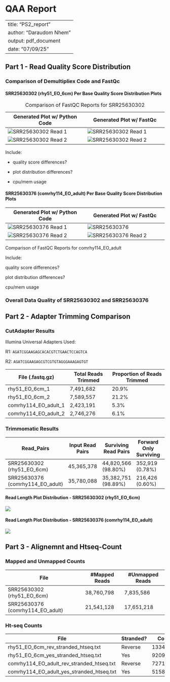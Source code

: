 # QAA Report

---
title: "PS2_report"
author: "Daraudom Nhem"
output: pdf_document
date: "07/09/25"
---

## Part 1 - Read Quality Score Distribution

### Comparison of Demultipliex Code and FastQc

#### SRR25630302 (rhy51_EO_6cm) Per Base Quality Score Distribution Plots

| Generated Plot w/ Python Code | Generated Plot w/ FastQc |
|------------------------------------|------------------------------------|
| ![SRR25630302 Read 1](images/SRR25630302_qual_score_distribution_read1.png) | ![SRR25630302 Read 1](images/SRR25630302_fastqc_read_1.png) |
| ![SRR25630302 Read 2](images/SRR25630302_qual_score_distribution_read2.png) | ![SRR25630302 Read 2](images/SRR25630302_fastqc_read_2-01.png) |

: Comparison of FastQC Reports for SRR25630302

Include:

-   quality score differences?

-   plot distribution differences?

-   cpu/mem usage

#### SRR25630376 (comrhy114_EO_adult) Per Base Quality Score Distribution Plots

| Generated Plot w/ Python Code | Generated Plot w/ FastQc |
|------------------------------------|------------------------------------|
| ![SRR25630376 Read 1](images/SRR25630376_qual_score_distribution_read1.png) | ![SRR25630376](images/SRR25630376_fastqc_read_1.png) |
| ![SRR25630376 Read 2](images/SRR25630376_qual_score_distribution_read2.png) | ![SRR25630376 Read 2](images/SRR25630376_fastqc_read_2.png) |

Comparison of FastQC Reports for comrhy114_EO_adult

Include:

quality score differences?

plot distribution differences?

cpu/mem usage

### Overall Data Quality of SRR25630302 and SRR25630376

## Part 2 - Adapter Trimming Comparison

### CutAdapter Results

Illumina Universal Adapters Used:

R1: `AGATCGGAAGAGCACACGTCTGAACTCCAGTCA`

R2: `AGATCGGAAGAGCGTCGTGTAGGGAAAGAGTGT`

| File (.fastq.gz)     | Total Reads Trimmed | Proportion of Reads Trimmed |
|----------------------|---------------------|-----------------------------|
| rhy51_EO_6cm_1       | 7,491,682           | 20.9%                       |
| rhy51_EO_6cm_2       | 7,589,557           | 21.2%                       |
| comrhy114_EO_adult_1 | 2,423,191           | 5.3%                        |
| comrhy114_EO_adult_2 | 2,746,276           | 6.1%                        |

### Trimmomatic Results

| Read_Pairs | Input Read Pairs | Surviving Read Pairs | Forward Only Surviving | Reverse Only Surviving | Dropped |
|------------|------------|------------|------------|------------|------------|
| SRR25630302 (rhy51_EO_6cm) | 45,365,378 | 44,820,566 (98.80%) | 352,919 (0.78%) | 172,523 (0.38%) | 19,370 (0.04%) |
| SRR25630376 (comrhy114_EO_adult) | 35,780,088 | 35,382,751 (98.89%) | 216,426 (0.60%) | 161,326 (0.45%) | 9585 (0.05%) |

#### Read Length Plot Distribution - SRR25630302 (rhy51_EO_6cm)

![](images/posttrim_readlen_rhy51_EO_6cm.png)

#### Read Length Plot Distribution - SRR25630376 (comrhy114_EO_adult)

![](images/posttrim_readlen_comrhy114_EO_adult.png)

## Part 3 - Alignemnt and Htseq-Count

### Mapped and Unmapped Counts

| File                             | #Mapped Reads | #Unmapped Reads |
|----------------------------------|---------------|-----------------|
| SRR25630302 (rhy51_EO_6cm)       | 38,760,798    | 7,835,586       |
| SRR25630376 (comrhy114_EO_adult) | 21,541,128    | 17,651,218      |

### Ht-seq Counts

| File                                      | Stranded? | Count    |
|-------------------------------------------|-----------|----------|
| rhy51_EO_6cm_rev_stranded_htseq.txt       | Reverse   | 13345540 |
| rhy51_EO_6cm_yes_stranded_htseq.txt       | Yes       | 920961   |
| comrhy114_EO_adult_rev_stranded_htseq.txt | Reverse   | 7271178  |
| comrhy114_EO_adult_yes_stranded_htseq.txt | Yes       | 515865   |
